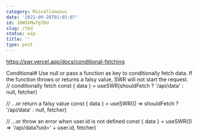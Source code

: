 ```yaml
---
category: Miscellaneous
date: '2021-09-20T01:05:07'
id: 20WSkMw7g7DU
slug: /tbd
status: wip
title: ''
type: post
---
```


https://swr.vercel.app/docs/conditional-fetching


Conditional#
Use null or pass a function as key to conditionally fetch data. If the function throws or returns a falsy value, SWR will not start the request.
// conditionally fetch
const { data } = useSWR(shouldFetch ? '/api/data' : null, fetcher)

// ...or return a falsy value
const { data } = useSWR(() => shouldFetch ? '/api/data' : null, fetcher)

// ...or throw an error when user.id is not defined
const { data } = useSWR(() => '/api/data?uid=' + user.id, fetcher)